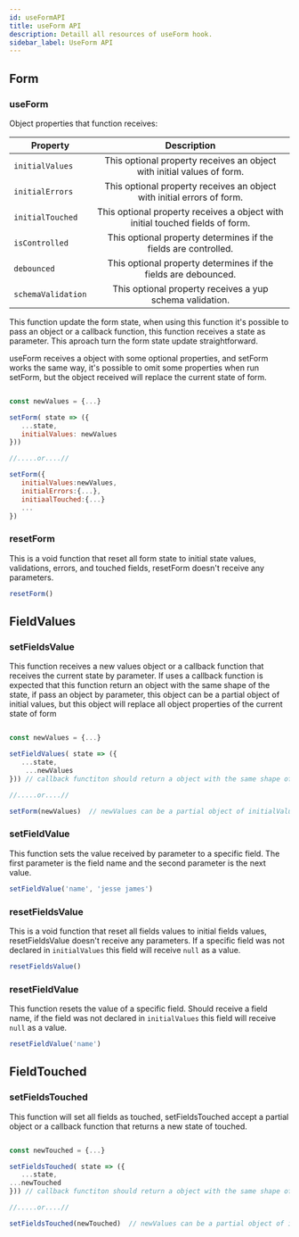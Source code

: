 ```yaml
---
id: useFormAPI
title: useForm API
description: Detaill all resources of useForm hook.
sidebar_label: UseForm API
---
```


## Form

### useForm

Object properties that function receives:

| Property           |                                  Description                                  |
| ------------------ | :---------------------------------------------------------------------------: |
| `initialValues`    |    This optional property receives an object with initial values of form.     |
| `initialErrors`    |    This optional property receives an object with initial errors of form.     |
| `initialTouched`   | This optional property receives a object with initial touched fields of form. |
| `isControlled`     |        This optional property determines if the fields are controlled.        |
| `debounced`        |        This optional property determines if the fields are debounced.         |
| `schemaValidation` |           This optional property receives a yup schema validation.            |

This function update the form state, when using this function it's possible to pass an object or a callback function, this function receives a state as parameter.
This aproach turn the form state update straightforward.

useForm receives a object with some optional properties, and setForm works the same way, it's possible to omit some properties when run setForm,
but the object received will replace the current state of form.

```javascript

const newValues = {...}

setForm( state => ({
   ...state,
   initialValues: newValues
}))

//.....or....//

setForm({
   initialValues:newValues,
   initialErrors:{...},
   initiaalTouched:{...}
   ...
})

```

### resetForm

This is a void function that reset all form state to initial state values, validations, errors, and touched fields,
resetForm doesn't receive any parameters.

```javascript
resetForm()
```

## FieldValues

### setFieldsValue

This function receives a new values object or a callback function that receives the current state by parameter.
If uses a callback function is expected that this function return an object with the same shape of the state, if pass an object by parameter,
this object can be a partial object of initial values, but this object will replace all object properties of the current state of form

```javascript

const newValues = {...}

setFieldValues( state => ({
   ...state,
    ...newValues
})) // callback functiton should return a object with the same shape of initialValues.

//.....or....//

setForm(newValues)  // newValues can be a partial object of initialValues.

```

### setFieldValue

This function sets the value received by parameter to a specific field. The first parameter is the field name and the second parameter is the next value.

```javascript
setFieldValue('name', 'jesse james')
```

### resetFieldsValue

This is a void function that reset all fields values to initial fields values,
resetFieldsValue doesn't receive any parameters. If a specific field was not declared in `initialValues` this field will receive `null` as a value.

```javascript
resetFieldsValue()
```

### resetFieldValue

This function resets the value of a specific field. Should receive a field name, if the field was not declared in `initialValues` this field will receive `null` as a value.

```javascript
resetFieldValue('name')
```

## FieldTouched

### setFieldsTouched

This function will set all fields as touched, setFieldsTouched accept a partial object or a callback function that returns a new state of touched.

```javascript

const newTouched = {...}

setFieldsTouched( state => ({
   ...state,
...newTouched
})) // callback functiton should return a object with the same shape of initialTouched.

//.....or....//

setFieldsTouched(newTouched)  // newValues can be a partial object of initialTouched.

```
